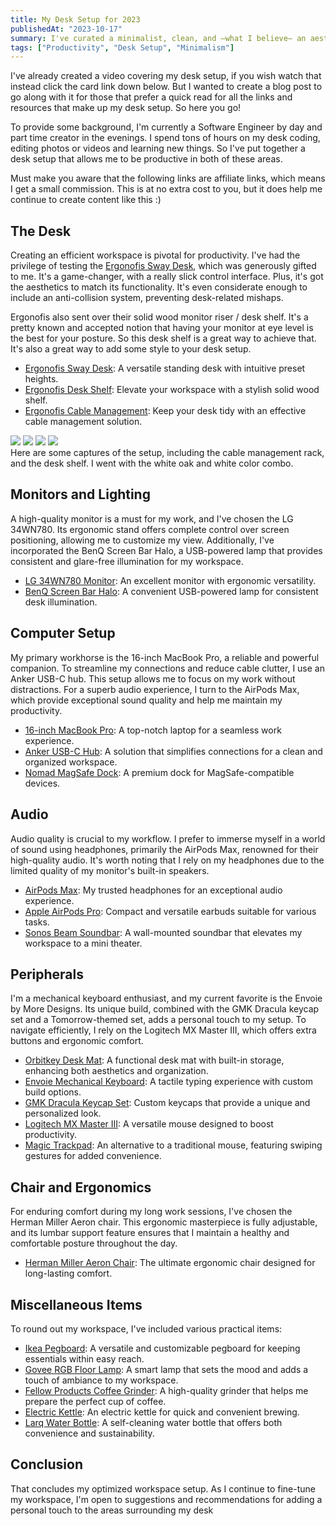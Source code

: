 ```yaml
---
title: My Desk Setup for 2023
publishedAt: "2023-10-17"
summary: I've curated a minimalist, clean, and –what I believe– an aesthetically pleasing workspace to maximize my productivity as a Software Engineer and creator.
tags: ["Productivity", "Desk Setup", "Minimalism"]
---
```


I've already created a video covering my desk setup, if you wish watch that instead click the card link down below. But I wanted to create a blog post to go along with it for those that prefer a quick read for all the links and resources that make up my desk setup. So here you go!

To provide some background, I'm currently a Software Engineer by day and part time creator in the evenings. I spend tons of hours on my desk coding, editing photos or videos and learning new things. So I've put together a desk setup that allows me to be productive in both of these areas.

<LinkPreview
  imageUrl="/blog/desk/thumbnail.png"
  title="Software Engineer's Productive and Minimal Desk Setup (2023)"
  description="Join me as I dive deep into my favorite tech gadgets and home office products. You'll find these items not only stylish but also essential for enhancing your workspace."
  link="https://www.youtube.com/watch?v=Q9Qu-ddjDEE"
/>

<Alert>
  Must make you aware that the following links are affiliate links, which
  means I get a small commission. This is at no extra cost to you, but it does
  help me continue to create content like this :)
</Alert>

## The Desk

Creating an efficient workspace is pivotal for productivity. I've had the privilege of testing the [Ergonofis Sway Desk](https://shrsl.com/49346), which was generously gifted to me. It's a game-changer, with a really slick control interface. Plus, it's got the aesthetics to match its functionality. It's even considerate enough to include an anti-collision system, preventing desk-related mishaps.

Ergonofis also sent over their solid wood monitor riser / desk shelf. It's a pretty known and accepted notion that having your monitor at eye level is the best for your posture. So this desk shelf is a great way to achieve that. It's also a great way to add some style to your desk setup.

- [Ergonofis Sway Desk](https://shrsl.com/49346): A versatile standing desk with intuitive preset heights.
- [Ergonofis Desk Shelf](https://shrsl.com/49342): Elevate your workspace with a stylish solid wood shelf.
- [Ergonofis Cable Management](https://shrsl.com/4933x): Keep your desk tidy with an effective cable management solution.

<div className="grid grid-cols-2 grid-rows-2 gap-1 rounded-lg overflow-clip">
  <Image width={600} height={400} src="/blog/desk/DSC00166.jpg" reset />
  <Image width={600} height={400} src="/blog/desk/DSC00150.jpg" reset />
  <Image width={600} height={400} src="/blog/desk/DSC00160.jpg" reset />
  <Image width={600} height={400} src="/blog/desk/DSC_3253.jpg" reset />
</div>

<figcaption>
  Here are some captures of the setup, including the cable management rack, and
  the desk shelf. I went with the white oak and white color combo.
</figcaption>

## Monitors and Lighting

A high-quality monitor is a must for my work, and I've chosen the LG 34WN780. Its ergonomic stand offers complete control over screen positioning, allowing me to customize my view. Additionally, I've incorporated the BenQ Screen Bar Halo, a USB-powered lamp that provides consistent and glare-free illumination for my workspace.

- [LG 34WN780 Monitor](https://amzn.to/3DJd86G): An excellent monitor with ergonomic versatility.
- [BenQ Screen Bar Halo](https://amzn.to/3fUAfCi): A convenient USB-powered lamp for consistent desk illumination.

## Computer Setup

My primary workhorse is the 16-inch MacBook Pro, a reliable and powerful companion. To streamline my connections and reduce cable clutter, I use an Anker USB-C hub. This setup allows me to focus on my work without distractions. For a superb audio experience, I turn to the AirPods Max, which provide exceptional sound quality and help me maintain my productivity.

- [16-inch MacBook Pro](https://amzn.to/41fkhEH): A top-notch laptop for a seamless work experience.
- [Anker USB-C Hub](https://amzn.to/3Dk9vCV): A solution that simplifies connections for a clean and organized workspace.
- [Nomad MagSafe Dock](https://nomadgoods.com/products/stand-one-silver): A premium dock for MagSafe-compatible devices.

## Audio

Audio quality is crucial to my workflow. I prefer to immerse myself in a world of sound using headphones, primarily the AirPods Max, renowned for their high-quality audio. It's worth noting that I rely on my headphones due to the limited quality of my monitor's built-in speakers.

- [AirPods Max](https://amzn.to/3mie64b): My trusted headphones for an exceptional audio experience.
- [Apple AirPods Pro](https://amzn.to/3UmMQhq): Compact and versatile earbuds suitable for various tasks.
- [Sonos Beam Soundbar](https://amzn.to/46h5E6H): A wall-mounted soundbar that elevates my workspace to a mini theater.

## Peripherals

I'm a mechanical keyboard enthusiast, and my current favorite is the Envoie by More Designs. Its unique build, combined with the GMK Dracula keycap set and a Tomorrow-themed set, adds a personal touch to my setup. To navigate efficiently, I rely on the Logitech MX Master III, which offers extra buttons and ergonomic comfort.

- [Orbitkey Desk Mat](https://amzn.to/3Dm37eu): A functional desk mat with built-in storage, enhancing both aesthetics and organization.
- [Envoie Mechanical Keyboard](http://modedesigns.com): A tactile typing experience with custom build options.
- [GMK Dracula Keycap Set](https://geekhack.org/): Custom keycaps that provide a unique and personalized look.
- [Logitech MX Master III](https://amzn.to/3U5syHG): A versatile mouse designed to boost productivity.
- [Magic Trackpad](https://amzn.to/46gxWyf): An alternative to a traditional mouse, featuring swiping gestures for added convenience.

## Chair and Ergonomics

For enduring comfort during my long work sessions, I've chosen the Herman Miller Aeron chair. This ergonomic masterpiece is fully adjustable, and its lumbar support feature ensures that I maintain a healthy and comfortable posture throughout the day.

- [Herman Miller Aeron Chair](https://www.hermanmiller.com): The ultimate ergonomic chair designed for long-lasting comfort.

## Miscellaneous Items

To round out my workspace, I've included various practical items:

- [Ikea Pegboard](https://www.ikea.com/us/en/p/skadis-pegboard-white-10321618/): A versatile and customizable pegboard for keeping essentials within easy reach.
- [Govee RGB Floor Lamp](https://amzn.to/46m0CA): A smart lamp that sets the mood and adds a touch of ambiance to my workspace.
- [Fellow Products Coffee Grinder](https://amzn.to/46CdXK8): A high-quality grinder that helps me prepare the perfect cup of coffee.
- [Electric Kettle](https://amzn.to/46fGa9M): An electric kettle for quick and convenient brewing.
- [Larq Water Bottle](https://amzn.to/48HyP4v): A self-cleaning water bottle that offers both convenience and sustainability.

## Conclusion

That concludes my optimized workspace setup. As I continue to fine-tune my workspace, I'm open to suggestions and recommendations for adding a personal touch to the areas surrounding my desk
